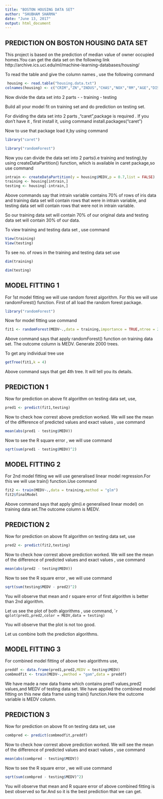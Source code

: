 ```yaml
---
title: "BOSTON HOUSING DATA SET"
author: "SHUBHAM SHARMA"
date: "June 13, 2017"
output: html_document
---
```




## PREDICTION ON BOSTON HOUSING DATA SET

This project is based on the prediction of median value of owner occupied homes.You can get the data set on the following link
http://archive.ics.uci.edu/ml/machine-learning-databases/housing/

To read the table and give the column names , use the following command 
```r
 housing <- read.table("housing.data.txt")
colnames(housing) <- c("CRIM","ZN","INDUS","CHAS","NOX","RM","AGE","DIS","RAD","TAX","PTRATIO","B","LSTAT","MEDV") 
```

Now divide the data set into 2 parts -
- training
- testing

Build all your model fit on training set and do prediction on testing set.

For dividing the data set into 2 parts ,"caret",package is required .
If you don't have it , first install it, using command
install.packages("caret")

Now to use that package load it,by using command


```r
library("caret")
```

```r
library("randomForest")
```

Now you can divide the data set into 2 parts(i.e training and testing),by using createDataPartition() function, which is available in caret package,so use command
```r

intrain <- createDataPartition(y = housing$MEDV,p = 0.7,list = FALSE)
training <- housing[intrain,]
testing <- housing[-intrain,]
```

Above commands say that intrain variable contains 70% of rows of iris data and training data set will contain rows that were in intrain variable, and testing data set will contain rows that were not in intrain variable.

So our training data set will contain 70% of our original data and testing data set will contain 30% of our data.

To view training and testing data set , use command
```r
View(training)
View(testing)
```

To see no. of rows in the training and testing data set use
```r
dim(training)
```
```r
dim(testing)
```

## MODEL FITTING 1

For 1st model fitting we will use random forest algorithm. For this we will use randomForest() function. First of all load the random forest package.

```r
library("randomForest")
```
 
Now for model fitting use command
```r
fit1 <- randomForest(MEDV~.,data = training,importance = TRUE,ntree = 2000)
```

Above command says that apply randomForest() function on training data set. The outcome column is MEDV. Generate 2000 trees.

To get any individual tree use
```r
getTree(fit1,k = 4)
```

Above command says that get 4th tree. It will tell you its details.

## PREDICTION 1

Now for prediction on above fit algorithm on testing data set, use,
```r
pred1 <- predict(fit1,testing)
```

Now to check how correst above prediction worked. We will see the mean of the difference of predicted values and exact values , use command
```r
mean(abs(pred1 - testing$MEDV))
```

Now to see the R square error , we will use command
```r
sqrt(sum(pred1 - testing$MEDV)^2)
```

## MODEL FITTING 2

For 2nd model fitting we will use generalised linear model regression.For this we will use train() function.Use command
```r
fit2 <- train(MEDV~.,data = training,method = "glm")
fit2$finalModel
```

Above command says that apply glm(i.e generalised linear model) on training data set.The outcome column is MEDV.

## PREDICTION 2

Now for prediction on above fit algorithm on testing data set, use
```r
pred2 <- predict(fit2,testing)
```

Now to check how correst above prediction worked. We will see the mean of the difference of predicted values and exact values , use command
```r
mean(abs(pred2 - testing$MEDV))
```

Now to see the R square error , we will use command
```r
sqrt(sum(testing$MEDV - pred2)^2)
```

You will observe that mean and r square error of first algorithm is better than 2nd algorithm.

Let us see the plot of both algorithms , use command,
````r
qplot(pred1,pred2,color = MEDV,data = testing)
```

You will observe that the plot is not too good.

Let us combine both the prediction algorithms.

## MODEL FITTING 3

For combined model fitting of above two algorithms use,

```r
preddf <- data.frame(pred1,pred2,MEDV = testing$MEDV)
combmodfit <- train(MEDV~.,method = "gam",data = preddf)
```

We have made a new data frame which contains pred1 values,pred2 values,and MEDV of testing data set. 
We have applied the combined model fitting on this new data frame using train() function.Here the outcome variable is MEDV column.

## PREDICTION 3

Now for prediction on above fit on testing data set, use
```r
combpred <- predict(combmodfit,preddf)
```

Now to check how correst above prediction worked. We will see the mean of the difference of predicted values and exact values , use command
```r
mean(abs(combpred - testing$MEDV))
```

Now to see the R square error , we will use command
```r
sqrt(sum(combpred - testing$MEDV)^2)
```

You will observe that mean and R square error of above combined fitting is best observed so far.And so it is the best prediction that we can get.